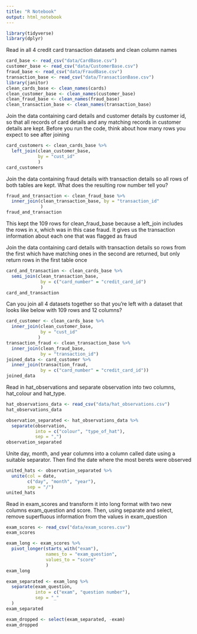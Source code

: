 ```yaml
---
title: "R Notebook"
output: html_notebook
---
```


```r
library(tidyverse) 
library(dplyr) 
```

Read in all 4 credit card transaction datasets and clean column names 

```r
card_base <- read_csv("data/CardBase.csv")
customer_base <- read_csv("data/CustomerBase.csv")
fraud_base <- read_csv("data/FraudBase.csv")
transaction_base <- read_csv("data/TransactionBase.csv") 
library(janitor) 
clean_cards_base <- clean_names(cards)
clean_customer_base <- clean_names(customer_base)
clean_fraud_base <- clean_names(fraud_base)
clean_transaction_base <- clean_names(transaction_base)
```

Join the data containing card details and customer details by customer id, so that all records of card details and any matching records in customer details are kept. Before you run the code, think about how many rows you expect to see after joining 

```r
card_customers <- clean_cards_base %>% 
  left_join(clean_customer_base, 
            by = "cust_id"
            )
card_customers 
```

Join the data containing fraud details with transaction details so all rows of both tables are kept. What does the resulting row number tell you?

```r
fraud_and_transaction <- clean_fraud_base %>% 
  inner_join(clean_transaction_base, by = "transaction_id"
             )
fraud_and_transaction 
```

This kept the 109 rows for clean_fraud_base because a left_join includes the rows in x, which was in this case fraud. It gives us the transaction information about each one that was flagged as fraud  


Join the data containing card details with transaction details so rows from the first which have matching ones in the second are returned, but only return rows in the first table once 

```r
card_and_transaction <- clean_cards_base %>% 
  semi_join(clean_transaction_base, 
             by = c("card_number" = "credit_card_id")
             )
card_and_transaction 
```


Can you join all 4 datasets together so that you’re left with a dataset that looks like below with 109 rows and 12 columns?


```r
card_customer <- clean_cards_base %>% 
  inner_join(clean_customer_base, 
             by = "cust_id"
            ) 
transaction_fraud <- clean_transaction_base %>% 
  inner_join(clean_fraud_base, 
             by = "transaction_id") 
joined_data <- card_customer %>% 
  inner_join(transaction_fraud, 
             by = c("card_number" = "credit_card_id")) 
joined_data 
```


Read in hat_observations and separate observation into two columns, hat_colour and hat_type.


```r
hat_observations_data <- read_csv("data/hat_observations.csv") 
hat_observations_data 
```

```r
observation_separated <- hat_observations_data %>% 
  separate(observation, 
           into = c("colour", "type_of_hat"), 
           sep = ",")
observation_separated 
```


Unite day, month, and year columns into a column called date using a suitable separator. Then find the date where the most berets were observed 

```r
united_hats <- observation_separated %>% 
  unite(col = date, 
        c("day", "month", "year"), 
        sep = "/")
united_hats 
```

Read in exam_scores and transform it into long format with two new columns exam_question and score. Then, using separate and select, remove superfluous information from the values in exam_question

```r
exam_scores <- read_csv("data/exam_scores.csv") 
exam_scores 
```

```r
exam_long <- exam_scores %>% 
  pivot_longer(starts_with("exam"), 
               names_to = "exam_question", 
               values_to = "score"
               ) 
exam_long 
```

```r
exam_separated <- exam_long %>% 
  separate(exam_question, 
           into = c("exam", "question number"), 
           sep = "_"
  )
exam_separated 

exam_dropped <- select(exam_separated, -exam) 
exam_dropped 
```

